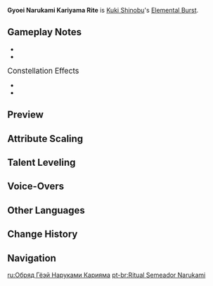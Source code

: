 {{Talent Infobox
|image         = Talent Gyoei Narukami Kariyama Rite.png
|character     = Kuki Shinobu
|type          = Elemental Burst
|info          = Stabs an evil-excoriating blade into the ground, creating a field that cleanses the area of all that is foul, dealing continuous {{Color|Electro DMG}} to opponents within its AoE based on Shinobu's Max [[HP]].<br /><br />If Shinobu's HP is less than or equal to 50% when this skill is used, the field will last longer.
|energyCost    = 60
|CD            = 15s
|duration      = 2s/3.5s
|attr1         = Single Instance DMG (% Max HP)
|value1        = 3.6 – 7.7%
|attr2         = Total DMG (% Max HP)
|value2        = 25.2/43.2 – 53.6/91.9%
|scale_att1    = HP
}}
{{Description|This was originally a technique used in weeding and in ritual prayers for the yearly harvest, but Shinobu has not forgotten it, though her life as a shrine maiden may have ended.}}
'''Gyoei Narukami Kariyama Rite''' is [[Kuki Shinobu]]'s [[Elemental Burst]].

==Gameplay Notes==
* {{TalentNote|snapshot|This ability's DMG|character=Kuki Shinobu}}
* {{TalentNote|icd|This ability's DMG}}

;<big>Constellation Effects</big>
* {{TalentNote|character=Kuki Shinobu|talent=Gyoei Narukami Kariyama Rite|constellation|1|To Cloister Compassion}}
* {{TalentNote|character=Kuki Shinobu|talent=Gyoei Narukami Kariyama Rite|constellation|5|To Cease Courtesies}}

==Preview==
{{Preview
|file=Gyoei Narukami Kariyama Rite Preview
}}
{{clr}}

==Attribute Scaling==
{{Talent Scaling
|levels=13
|order=singleinstancedmg,totaldmg,duration,cd,energycost
|titles=Single Instance DMG,Total DMG,Duration,CD,Energy Cost
|singleinstancedmg_1=3.6 Max HP
|singleinstancedmg_2=3.88 Max HP
|singleinstancedmg_3=4.15 Max HP
|singleinstancedmg_4=4.51 Max HP
|singleinstancedmg_5=4.78 Max HP
|singleinstancedmg_6=5.05 Max HP
|singleinstancedmg_7=5.41 Max HP
|singleinstancedmg_8=5.77 Max HP
|singleinstancedmg_9=6.13 Max HP
|singleinstancedmg_10=6.49 Max HP
|singleinstancedmg_11=6.85 Max HP
|singleinstancedmg_12=7.21 Max HP
|singleinstancedmg_13=7.66 Max HP
|totaldmg_1=25.23<br />/<br />43.26 Max HP
|totaldmg_2=27.13<br />/<br />46.5 Max HP
|totaldmg_3=29.02<br />/<br />49.75 Max HP
|totaldmg_4=31.54<br />/<br />54.07 Max HP
|totaldmg_5=33.43<br />/<br />57.32 Max HP
|totaldmg_6=35.33<br />/<br />60.56 Max HP
|totaldmg_7=37.85<br />/<br />64.89 Max HP
|totaldmg_8=40.37<br />/<br />69.21 Max HP
|totaldmg_9=42.9<br />/<br />73.54 Max HP
|totaldmg_10=45.42<br />/<br />77.86 Max HP
|totaldmg_11=47.94<br />/<br />82.19 Max HP
|totaldmg_12=50.47<br />/<br />86.52 Max HP
|totaldmg_13=53.62<br />/<br />91.92 Max HP
|duration=2s/3.5s
|cd=15s
|energycost=60
}}

==Talent Leveling==
{{Talent Upgrade|Kuki Shinobu}}

==Voice-Overs==
{{Talent VO}}

==Other Languages==
{{Other Languages
|en      = Gyoei Narukami Kariyama Rite
|zhs     = 御咏鸣神刈山祭
|zhs_rm  = Yùyǒng Míngshén Yìshān Jì
|zht     = 御詠鳴神刈山祭
|zht_rm  = Yùyǒng Míngshén Yìshān Jì
|zh_tl   = 
|ja      = 御詠鳴神刈山祭
|ja_rm   = Gyoei Narukami Kariyama Sai{{Assumed}}
|ja_tl   = 
|ko      = 교에 나루카미 카리야마 {{tt|의식|儀式}}
|ko_rm   = Gyo'e Narukami Kariyama Uisik
|ko_tl   = Gyoei Narukami Kariyama Rite
|es      = Eleusinia de Narukami
|es_tl   = {{w|Thesmophoria|Eleusinia}} of Narukami
|fr      = Rituel des semoirs de Narukami
|fr_tl   = Ritual of Narukami Seeders
|ru      = Обряд Гёэй Наруками Карияма
|ru_tl   = Gyoei Narukami Kariyama Rite
|th      = Gyoei Narukami Kariyama Rite
|vi      = Nghi Lễ Gyoei Narukami Kariyama
|vi_tl   = 
|de      = Gyoei-Narukami-Kariyama-Ritual
|de_tl   = Gyoei Narukami Kariyama Rite
|id      = Gyoei Narukami Kariyama Rite
|pt      = Ritual Semeador Narukami
|pt_tl   = 
}}

==Change History==
{{Change History|2.7}}

<!--
==References==
{{Reflist|1}}
-->

==Navigation==
{{Talent Navbox|Kuki Shinobu}}
[[ru:Обряд Гёэй Наруками Карияма]]
[[pt-br:Ritual Semeador Narukami]]